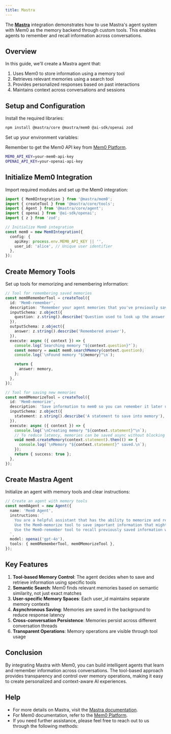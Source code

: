 ```yaml
---
title: Mastra
---
```


<Snippet file="security-compliance.mdx" />

The [**Mastra**](https://mastra.ai/) integration demonstrates how to use Mastra's agent system with Mem0 as the memory backend through custom tools. This enables agents to remember and recall information across conversations.

## Overview

In this guide, we'll create a Mastra agent that:
1. Uses Mem0 to store information using a memory tool
2. Retrieves relevant memories using a search tool
3. Provides personalized responses based on past interactions
4. Maintains context across conversations and sessions

## Setup and Configuration

Install the required libraries:

```bash
npm install @mastra/core @mastra/mem0 @ai-sdk/openai zod
```

Set up your environment variables:

<Note>Remember to get the Mem0 API key from [Mem0 Platform](https://app.mem0.ai).</Note>

```bash
MEM0_API_KEY=your-mem0-api-key
OPENAI_API_KEY=your-openai-api-key
```

## Initialize Mem0 Integration

Import required modules and set up the Mem0 integration:

```typescript
import { Mem0Integration } from '@mastra/mem0';
import { createTool } from '@mastra/core/tools';
import { Agent } from '@mastra/core/agent';
import { openai } from '@ai-sdk/openai';
import { z } from 'zod';

// Initialize Mem0 integration
const mem0 = new Mem0Integration({
  config: {
    apiKey: process.env.MEM0_API_KEY || '',
    user_id: 'alice', // Unique user identifier
  },
});
```

## Create Memory Tools

Set up tools for memorizing and remembering information:

```typescript
// Tool for remembering saved memories
const mem0RememberTool = createTool({
  id: 'Mem0-remember',
  description: "Remember your agent memories that you've previously saved using the Mem0-memorize tool.",
  inputSchema: z.object({
    question: z.string().describe('Question used to look up the answer in saved memories.'),
  }),
  outputSchema: z.object({
    answer: z.string().describe('Remembered answer'),
  }),
  execute: async ({ context }) => {
    console.log(`Searching memory "${context.question}"`);
    const memory = await mem0.searchMemory(context.question);
    console.log(`\nFound memory "${memory}"\n`);

    return {
      answer: memory,
    };
  },
});

// Tool for saving new memories
const mem0MemorizeTool = createTool({
  id: 'Mem0-memorize',
  description: 'Save information to mem0 so you can remember it later using the Mem0-remember tool.',
  inputSchema: z.object({
    statement: z.string().describe('A statement to save into memory'),
  }),
  execute: async ({ context }) => {
    console.log(`\nCreating memory "${context.statement}"\n`);
    // To reduce latency, memories can be saved async without blocking tool execution
    void mem0.createMemory(context.statement).then(() => {
      console.log(`\nMemory "${context.statement}" saved.\n`);
    });
    return { success: true };
  },
});
```

## Create Mastra Agent

Initialize an agent with memory tools and clear instructions:

```typescript
// Create an agent with memory tools
const mem0Agent = new Agent({
  name: 'Mem0 Agent',
  instructions: `
    You are a helpful assistant that has the ability to memorize and remember facts using Mem0.
    Use the Mem0-memorize tool to save important information that might be useful later.
    Use the Mem0-remember tool to recall previously saved information when answering questions.
  `,
  model: openai('gpt-4o'),
  tools: { mem0RememberTool, mem0MemorizeTool },
});
```


## Key Features

1. **Tool-based Memory Control**: The agent decides when to save and retrieve information using specific tools
2. **Semantic Search**: Mem0 finds relevant memories based on semantic similarity, not just exact matches
3. **User-specific Memory Spaces**: Each user_id maintains separate memory contexts
4. **Asynchronous Saving**: Memories are saved in the background to reduce response latency
5. **Cross-conversation Persistence**: Memories persist across different conversation threads
6. **Transparent Operations**: Memory operations are visible through tool usage

## Conclusion

By integrating Mastra with Mem0, you can build intelligent agents that learn and remember information across conversations. The tool-based approach provides transparency and control over memory operations, making it easy to create personalized and context-aware AI experiences.

## Help

- For more details on Mastra, visit the [Mastra documentation](https://docs.mastra.ai/).
- For Mem0 documentation, refer to the [Mem0 Platform](https://app.mem0.ai/).
- If you need further assistance, please feel free to reach out to us through the following methods:

<Snippet file="get-help.mdx" /> 